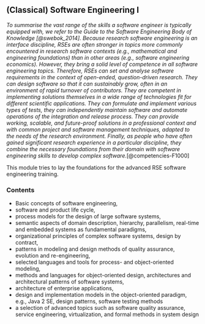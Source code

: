 ## (Classical) Software Engineering I

_To summarise the vast range of the skills a software engineer is typically equipped with, we refer to the Guide to the Software Engineering Body of Knowledge [@swebok_2014]. Because research software engineering is an interface discipline, RSEs are often stronger in topics more commonly encountered in research software contexts (e.g., mathematical and engineering foundations) than in other areas (e.g., software engineering economics). However, they bring a solid level of competence in all software engineering topics. Therefore, RSEs can set and analyse software requirements in the context of open-ended, question-driven research. They can design software so that it can sustainably grow, often in an environment of rapid turnover of contributors. They are competent in implementing solutions themselves in a wide range of technologies fit for different scientific applications. They can formulate and implement various types of tests, they can independently maintain software and automate operations of the integration and release process. They can provide working, scalable, and future-proof solutions in a professional context and with common project and software management techniques, adapted to the needs of the research environment. Finally, as people who have often gained significant research experience in a particular discipline, they combine the necessary foundations from their domain with software engineering skills to develop complex software._[@competencies-F1000]

This module tries to lay the foundations for the advanced RSE software engineering training.

::: {#refs}
:::

### Contents
* Basic concepts of software engineering, 
* software and product life cycle, 
* process models for the design of large software systems,
* semantic aspects of domain description, hierarchy, parallelism, real-time and embedded systems as fundamental paradigms,
* organizational principles of complex software systems, design by contract, 
* patterns in modeling and design methods of quality assurance, evolution and re-engineering, 
* selected languages and tools for process- and object-oriented modeling,
* methods and languages for object-oriented design, architectures and architectural patterns of software systems,
* architecture of enterprise applications, 
* design and implementation models in the object-oriented paradigm, e.g., Java 2 SE, design patterns, software testing methods
* a selection of advanced topics such as software quality assurance, service engineering, virtualization, and formal methods in system design
